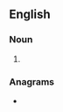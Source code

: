 ==English==

===Noun===
{{head|en|noun form}}

# {{plural of|heartworm|lang=en}}

===Anagrams===
* {{anagrams|en|a=aehmorrstw|earthworms}}
